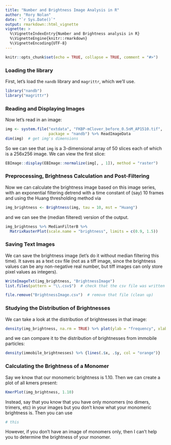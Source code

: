 ```yaml
---
title: "Number and Brightness Image Analysis in R"
author: "Rory Nolan"
date: "`r Sys.Date()`"
output: rmarkdown::html_vignette
vignette: >
  %\VignetteIndexEntry{Number and Brightness analysis in R}
  %\VignetteEngine{knitr::rmarkdown}
  %\VignetteEncoding{UTF-8}
---
```


```r
knitr::opts_chunk$set(echo = TRUE, collapse = TRUE, comment = "#>")
```

### Loading the library

First, let's load the `nandb` library and `magrittr`, which we'll use.
```r
library("nandb")
library("magrittr")
```

### Reading and Displaying Images

Now let's read in an image:
```r
img <- system.file("extdata", "FKBP-mClover_before_0.5nM_AP1510.tif", 
                   package = "nandb") %>% ReadImageData
dim(img)  # get img's dimensions
```
So we can see that `img` is a 3-dimensional array of 50 slices each of which is a 256x256 image. We can view the first slice:
```r
EBImage::display(EBImage::normalize(img[, , 1]), method = "raster")
```

### Preprocessing, Brightness Calculation and Post-Filtering

Now we can calculate the brightness image based on this image series, with an exponential filtering detrend with a time constant of (say) 10 frames and using the Huang thresholding method via 
```r
img_brightness <- Brightness(img, tau = 10, mst = "Huang")
```
and we can see the (median filtered) version of the output. 
```r
img_brightness %>% MedianFilterB %>% 
  MatrixRasterPlot(scale.name = "brightness", limits = c(0.9, 1.5))
```

### Saving Text Images

We can save the brightness image (let's do it without median filtering this time). It saves as a text csv file (not as a tiff image, since the brightness values can be any non-negative real number, but tiff images can only store pixel values as integers).
```r
WriteImageTxt(img_brightness, "BrightnessImage")
list.files(pattern = "\\.csv$")  # check that the csv file was written to the folder
```
```r
file.remove("BrightnessImage.csv")  # remove that file (clean up)
```

### Studying the Distribution of Brightnesses

We can take a look at the distribution of brightnesses in that image:
```r
density(img_brightness, na.rm = TRUE) %>% plot(ylab = "frequency", xlab = "brightness", col = "blue")
```

and we can compare it to the distribution of brightnesses from immobile particles:
```r
density(immobile_brightnesses) %>% {lines(.$x, .$y, col = "orange")} 
```

### Calculating the Brightness of a Monomer

Say we know that our monomeric brightness is 1.10. Then we can create a plot of all kmers present:
```r
KmerPlot(img_brightness, 1.10)
```

Instead, say that you know that you have only monomers (no dimers, trimers, etc) in your images but you don't know what your monomeric brightness is. Then you can use 
```r
# this
```
However, if you don't have an image of monomers only, then I can't help you to determine the brightness of your monomer.
